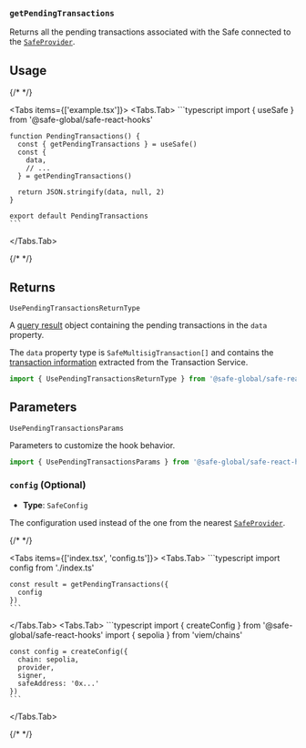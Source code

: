 
### `getPendingTransactions`

Returns all the pending transactions associated with the Safe connected to the [`SafeProvider`](../safeprovider.mdx).

## Usage

{/* <!-- vale off --> */}

<Tabs items={['example.tsx']}>
  <Tabs.Tab>
    ```typescript
    import { useSafe } from '@safe-global/safe-react-hooks'

    function PendingTransactions() {
      const { getPendingTransactions } = useSafe()
      const {
        data,
        // ...
      } = getPendingTransactions()

      return JSON.stringify(data, null, 2)
    }

    export default PendingTransactions
    ```
  </Tabs.Tab>
</Tabs>

{/* <!-- vale on --> */}

## Returns

`UsePendingTransactionsReturnType`

A [query result](https://tanstack.com/query/v5/docs/framework/react/reference/useQuery) object containing the pending transactions in the `data` property.

The `data` property type is `SafeMultisigTransaction[]` and contains the [transaction information](https://github.com/safe-global/safe-core-sdk/blob/dc602ed126cc210048b278b2372c0979ee4be62b/packages/types-kit/src/types.ts#L216C1-L247C2) extracted from the Transaction Service.

```typescript
import { UsePendingTransactionsReturnType } from '@safe-global/safe-react-hooks'
```

## Parameters

`UsePendingTransactionsParams`

Parameters to customize the hook behavior.

```typescript
import { UsePendingTransactionsParams } from '@safe-global/safe-react-hooks'
```

### `config` (Optional)

- **Type**: `SafeConfig`

The configuration used instead of the one from the nearest [`SafeProvider`](../safeprovider.mdx).

{/* <!-- vale off --> */}

<Tabs items={['index.tsx', 'config.ts']}>
  <Tabs.Tab>
    ```typescript
    import config from './index.ts'

    const result = getPendingTransactions({
      config
    })
    ```
  </Tabs.Tab>
  <Tabs.Tab>
    ```typescript
    import { createConfig } from '@safe-global/safe-react-hooks'
    import { sepolia } from 'viem/chains'

    const config = createConfig({
      chain: sepolia,
      provider,
      signer,
      safeAddress: '0x...'
    })
    ```
  </Tabs.Tab>
</Tabs>

{/* <!-- vale on --> */}
